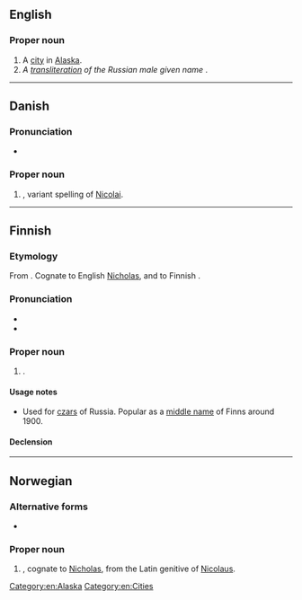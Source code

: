 ==English==
{{wikipedia|Nikolai, Alaska}}

===Proper noun===
{{en-proper noun}}

# A [[city]] in [[Alaska]].
# ''A [[transliteration]] of the Russian male given name'' {{m|ru|Николай|tr=||[[Nicholas]]|sc=Cyrl}}.

[[Category:en:Alaska]]
[[Category:en:Cities]]

----

==Danish==

===Pronunciation===
* {{IPA|lang=da|[ˈneɡ̊olaɪ̯]}}

===Proper noun===
{{head|da|proper noun}}

# {{given name|male|lang=da}}, variant spelling of [[Nicolai]].

----

==Finnish==

===Etymology===
From {{etyl|ru|fi}} {{m|ru|Никола́й}}. Cognate to English [[Nicholas]], and to Finnish {{m|fi|Niilo}}.

===Pronunciation===
* {{IPA|/ˈnikolɑi/|lang=fi}}
* {{hyphenation|Ni|ko|lai|lang=fi}}

===Proper noun===
{{fi-proper noun}}

# {{given name|male|lang=fi}}.

====Usage notes====
* Used for [[czar]]s of Russia. Popular as a [[middle name]] of Finns around 1900.

====Declension====
{{fi-decl-maa|Nikolai|a}}

----

==Norwegian==

===Alternative forms===
* {{l|no|Nicolai}}

===Proper noun===
{{head|no|proper noun}}

# {{given name|male|lang=no}}, cognate to [[Nicholas]], from the Latin genitive of [[Nicolaus]].